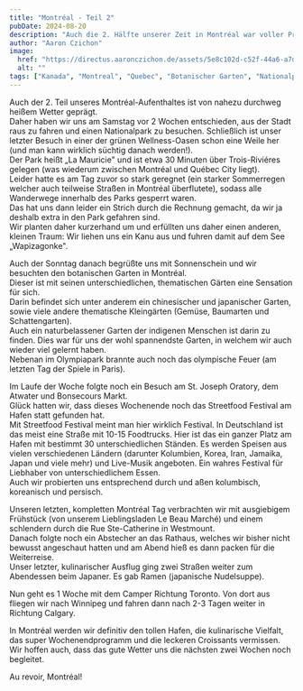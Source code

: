 ```yaml
---
title: "Montréal - Teil 2"
pubDate: 2024-08-20
description: "Auch die 2. Hälfte unserer Zeit in Montréal war voller Programm"
author: "Aaron Czichon"
image:
  href: "https://directus.aaronczichon.de/assets/5e8c102d-c52f-44a6-a7dc-d46fc292f03f.jpeg?quality=70&width=1600"
  alt: ""
tags: ["Kanada", "Montreal", "Quebec", "Botanischer Garten", "Nationalpark"]
---
```



<DirectusImage assetId="b9da742d-5edf-4372-a130-b255d7e0f928.jpeg" />
<DirectusGallery folderName="33 Gastbeitrag Petra" />

Auch der 2. Teil unseres Montréal-Aufenthaltes ist von nahezu durchweg heißem Wetter geprägt.   
Daher haben wir uns am Samstag vor 2 Wochen entschieden, aus der Stadt raus zu fahren und einen Nationalpark zu besuchen. Schließlich ist unser letzter Besuch in einer der grünen Wellness-Oasen schon eine Weile her (und man kann wirklich süchtig danach werden!).   
Der Park heißt „La Mauricie" und ist etwa 30 Minuten über Trois-Riviéres gelegen (was wiederum zwischen Montréal und Québec City liegt).   
Leider hatte es am Tag zuvor so stark geregnet (ein starker Sommerregen welcher auch teilweise Straßen in Montréal überflutete), sodass alle Wanderwege innerhalb des Parks gesperrt waren.    
Das hat uns dann leider ein Strich durch die Rechnung gemacht, da wir ja deshalb extra in den Park gefahren sind.   
Wir planten daher kurzerhand um und erfüllten uns daher einen anderen, kleinen Traum: Wir liehen uns ein Kanu aus und fuhren damit auf dem See „Wapizagonke". 

Auch der Sonntag danach begrüßte uns mit Sonnenschein und wir besuchten den botanischen Garten in Montréal.    
Dieser ist mit seinen unterschiedlichen, thematischen Gärten eine Sensation für sich.    
Darin befindet sich unter anderem ein chinesischer und japanischer Garten, sowie viele andere thematische Kleingärten (Gemüse, Baumarten und Schattengarten).   
Auch ein naturbelassener Garten der indigenen Menschen ist darin zu finden. Dies war für uns der wohl spannendste Garten, in welchem wir auch wieder viel gelernt haben.    
Nebenan im Olympiapark brannte auch noch das olympische Feuer (am letzten Tag der Spiele in Paris).

Im Laufe der Woche folgte noch ein Besuch am St. Joseph Oratory, dem Atwater und Bonsecours Markt.   
Glück hatten wir, dass dieses Wochenende noch das Streetfood Festival am Hafen statt gefunden hat.    
Mit Streetfood Festival meint man hier wirklich Festival. In Deutschland ist das meist eine Straße mit 10-15 Foodtrucks. Hier ist das ein ganzer Platz am Hafen mit bestimmt 30 unterschiedlichen Ständen. Es werden Speisen aus vielen verschiedenen Ländern (darunter Kolumbien, Korea, Iran, Jamaika, Japan und viele mehr) und Live-Musik angeboten. Ein wahres Festival für Liebhaber von unterschiedlichem Essen.   
Auch wir probierten uns entsprechend durch und aßen kolumbisch, koreanisch und persisch.

Unseren letzten, kompletten Montréal Tag verbrachten wir mit ausgiebigem Frühstück (von unserem Lieblingsladen Le Beau Marché) und einem schlendern durch die Rue Ste-Catherine in Westmount.    
Danach folgte noch ein Abstecher an das Rathaus, welches wir bisher nicht bewusst angeschaut hatten und am Abend hieß es dann packen für die Weiterreise.   
Unser letzter, kulinarischer Ausflug ging zwei Straßen weiter zum Abendessen beim Japaner. Es gab Ramen (japanische Nudelsuppe).

Nun geht es 1 Woche mit dem Camper Richtung Toronto. Von dort aus fliegen wir nach Winnipeg und fahren dann nach 2-3 Tagen weiter in Richtung Calgary.

In Montréal werden wir definitiv den tollen Hafen, die kulinarische Vielfalt, das super Wochenendprogramm und die leckeren Croissants vermissen.   
Wir hoffen auch, dass das gute Wetter uns die nächsten zwei Wochen noch begleitet.   

Au revoir, Montréal!